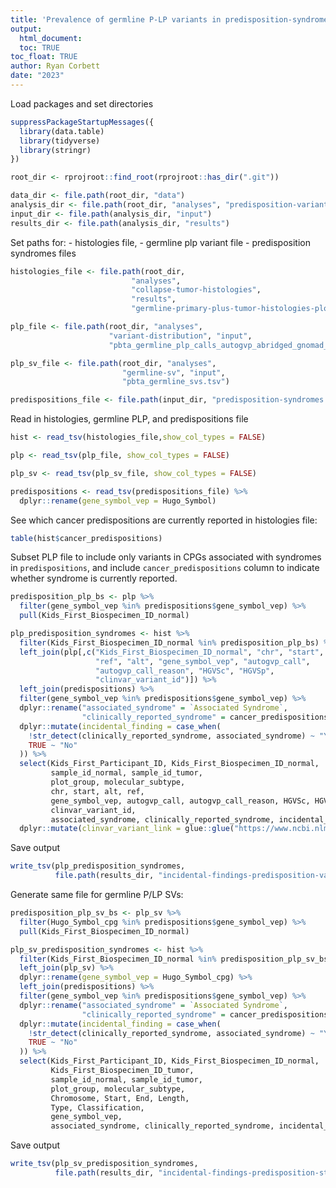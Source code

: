 ```yaml
---
title: 'Prevalence of germline P-LP variants in predisposition-syndrome-associated genes'
output: 
  html_document:
  toc: TRUE
toc_float: TRUE
author: Ryan Corbett
date: "2023"
---
```


Load packages and set directories
```r
suppressPackageStartupMessages({
  library(data.table)
  library(tidyverse)
  library(stringr)
})

root_dir <- rprojroot::find_root(rprojroot::has_dir(".git"))

data_dir <- file.path(root_dir, "data")
analysis_dir <- file.path(root_dir, "analyses", "predisposition-variants")
input_dir <- file.path(analysis_dir, "input")
results_dir <- file.path(analysis_dir, "results")
```

Set paths for: 
- histologies file, 
- germline plp variant file
- predisposition syndromes files
```r
histologies_file <- file.path(root_dir, 
                           "analyses", 
                           "collapse-tumor-histologies", 
                           "results",
                           "germline-primary-plus-tumor-histologies-plot-groups-clin-meta.tsv")

plp_file <- file.path(root_dir, "analyses", 
                      "variant-distribution", "input", 
                      "pbta_germline_plp_calls_autogvp_abridged_gnomad_popmax.tsv")

plp_sv_file <- file.path(root_dir, "analyses", 
                         "germline-sv", "input", 
                         "pbta_germline_svs.tsv")

predispositions_file <- file.path(input_dir, "predisposition-syndromes.tsv")
```

Read in histologies, germline PLP, and predispositions file

```r
hist <- read_tsv(histologies_file,show_col_types = FALSE) 

plp <- read_tsv(plp_file, show_col_types = FALSE)

plp_sv <- read_tsv(plp_sv_file, show_col_types = FALSE)

predispositions <- read_tsv(predispositions_file) %>%
  dplyr::rename(gene_symbol_vep = Hugo_Symbol)
```

See which cancer predispositions are currently reported in histologies file: 
```r
table(hist$cancer_predispositions)
```

Subset PLP file to include only variants in CPGs associated with syndromes in `predispositions`, and include `cancer_predispositions` column to indicate whether syndrome is currently reported.

```r

predisposition_plp_bs <- plp %>%
  filter(gene_symbol_vep %in% predispositions$gene_symbol_vep) %>%
  pull(Kids_First_Biospecimen_ID_normal)

plp_predisposition_syndromes <- hist %>%
  filter(Kids_First_Biospecimen_ID_normal %in% predisposition_plp_bs) %>%
  left_join(plp[,c("Kids_First_Biospecimen_ID_normal", "chr", "start",
                   "ref", "alt", "gene_symbol_vep", "autogvp_call", 
                   "autogvp_call_reason", "HGVSc", "HGVSp",
                   "clinvar_variant_id")]) %>%
  left_join(predispositions) %>%
  filter(gene_symbol_vep %in% predispositions$gene_symbol_vep) %>%
  dplyr::rename("associated_syndrome" = `Associated Syndrome`,
                "clinically_reported_syndrome" = cancer_predispositions) %>%
  dplyr::mutate(incidental_finding = case_when(
    !str_detect(clinically_reported_syndrome, associated_syndrome) ~ "Yes",
    TRUE ~ "No"
  )) %>%
  select(Kids_First_Participant_ID, Kids_First_Biospecimen_ID_normal, 
         sample_id_normal, sample_id_tumor,
         plot_group, molecular_subtype, 
         chr, start, alt, ref,
         gene_symbol_vep, autogvp_call, autogvp_call_reason, HGVSc, HGVSp,
         clinvar_variant_id,
         associated_syndrome, clinically_reported_syndrome, incidental_finding) %>%
  dplyr::mutate(clinvar_variant_link = glue::glue("https://www.ncbi.nlm.nih.gov/clinvar/variation/{clinvar_variant_id}/"))

```

Save output

```r
write_tsv(plp_predisposition_syndromes,
          file.path(results_dir, "incidental-findings-predisposition-variants.tsv"))
```


Generate same file for germline P/LP SVs: 

```r

predisposition_plp_sv_bs <- plp_sv %>%
  filter(Hugo_Symbol_cpg %in% predispositions$gene_symbol_vep) %>%
  pull(Kids_First_Biospecimen_ID_normal)

plp_sv_predisposition_syndromes <- hist %>%
  filter(Kids_First_Biospecimen_ID_normal %in% predisposition_plp_sv_bs) %>%
  left_join(plp_sv) %>%
  dplyr::rename(gene_symbol_vep = Hugo_Symbol_cpg) %>%
  left_join(predispositions) %>%
  filter(gene_symbol_vep %in% predispositions$gene_symbol_vep) %>%
  dplyr::rename("associated_syndrome" = `Associated Syndrome`,
                "clinically_reported_syndrome" = cancer_predispositions) %>%
  dplyr::mutate(incidental_finding = case_when(
    !str_detect(clinically_reported_syndrome, associated_syndrome) ~ "Yes",
    TRUE ~ "No"
  )) %>%
  select(Kids_First_Participant_ID, Kids_First_Biospecimen_ID_normal, 
         Kids_First_Biospecimen_ID_tumor,
         sample_id_normal, sample_id_tumor,
         plot_group, molecular_subtype, 
         Chromosome, Start, End, Length,
         Type, Classification, 
         gene_symbol_vep, 
         associated_syndrome, clinically_reported_syndrome, incidental_finding)

```

Save output

```r
write_tsv(plp_sv_predisposition_syndromes,
          file.path(results_dir, "incidental-findings-predisposition-structural-variants.tsv"))
```
